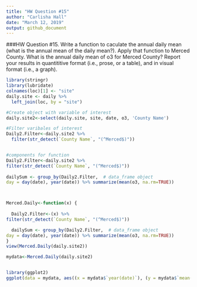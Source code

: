 ```yaml
---
title: "HW Question #15"
author: "Carlisha Hall"
date: "March 12, 2019"
output: github_document
---
```


###HW Question #15. Write a function to caculate the annual daily mean (what is the annual mean of the daily mean?). Apply that function to Merced County. What is the annual daily mean of o3 for Merced County? Report your results in quantititive format (i.e., prose, or a table), and in visual format (i.e., a graph).

```r
library(stringr)
library(lubridate)
colnames(loc)[1] <- "site"
daily.site <- daily %>%
  left_join(loc, by = "site")

#Create object with variable of interest
daily.site2<-select(daily.site, site, date, o3, 'County Name') 

#Filter varibales of interest 
Daily2.Filter<-daily.site2 %>% 
  filter(str_detect(`County Name`, "(^Merced$)"))


#components for function
Daily2.Filter<-daily.site2 %>% 
filter(str_detect(`County Name`, "(^Merced$)"))
  
dailySum <- group_by(Daily2.Filter,  # data_frame object
day = day(date), year(date)) %>% summarize(mean(o3, na.rm=TRUE)) 



Merced.Daily<-function(x) {
  
  Daily2.Filter<-(x) %>% 
filter(str_detect(`County Name`, "(^Merced$)"))

  dailySum <- group_by(Daily2.Filter,  # data_frame object
day = day(date), year(date)) %>% summarize(mean(o3, na.rm=TRUE)) 
}
view(Merced.Daily(daily.site2))

mydata<-Merced.Daily(daily.site2)


library(ggplot2)
ggplot(data = mydata, aes((x = mydata$`year(date)`), (y = mydata$`mean(o3, na.rm = TRUE)`))) + geom_line(color = "#00AFBB", size = 1)


```

